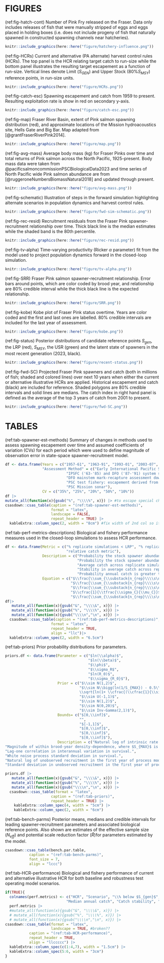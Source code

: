 # FIGURES  
(ref:fig-hatch-cont) Number of Pink Fry released on the Fraser. Data only includes releases of fish that were manually stripped of eggs and eggs placed in holding boxes (i.e. does not include progeny of fish that naturally spawned in constructed spawning channels near hatcheries).
```r
knitr::include_graphics(here::here("figure/hatchery-influence.png"))
```

(ref:fig-HCRs) Current and alternative (PA alternate) harvest control rules (HCRs). The top panel is the HCR relating target catch to run-size while the bottom panel illustrates the resulting target escapement as a function of run-size. Vertical lines denote Limit ($S_{GEN}$) and Upper Stock (80%$S_{MSY}$) reference points, in run-size units.  

```r
knitr::include_graphics(here::here("figure/HCRs.png"))
```

(ref:fig-catch-esc) Spawning escapement and catch from 1959 to present. Resulting exploitation rate is show in red on secondary y-axis.
```r
knitr::include_graphics(here::here("figure/catch-esc.png"))
```

(ref:fig-map) Fraser River Basin, extent of Pink salmon spawning distribution (red), and approximate locations of the Mission hydroacoustics site, Hells Gate and Big Bar. Map adapted from [@grantFraserRiverPink2014].  
```r
knitr::include_graphics(here::here("figure/map.png"))
```

(ref:fig-avg-mass) Average body mass (kg) for Fraser Pinks over time and total returns of Pink salmon across the North Pacific, 1925-present. Body mass data were taken from @pacificsalmoncommissionPSCBiologicalData2023 and time series of North Pacific wide Pink salmon abundance are from [@ruggeroneNumbersBiomassNatural2018] and updated through present.  
```r
knitr::include_graphics(here::here("figure/avg-mass.png"))
```

(ref:fig-schematic) Illustration of steps in the forward simulation highlighting alternate scenarios in population dynamics and harvest control rules.  
```r
knitr::include_graphics(here::here("figure/fwd-sim-schematic.png"))
```

(ref:fig-rec-resid) Recruitment residuals from the Fraser Pink spawner-recruitment relationship over time. Thick black line is the median estimates while the shaded band is the 80th percentile.
```r
knitr::include_graphics(here::here("figure/rec-resid.png"))
```

(ref:fig-tv-alpha) Time-varying productivity (Ricker $\alpha$ parameter) fit from the model used to project population dynamics forward in the closed-loop simulation.  
```r
knitr::include_graphics(here::here("figure/tv-alpha.png"))
```

(ref:fig-SRR) Fraser Pink salmon spawner-recruitment relationship. Error bars around points, which are color coded by brood year, and relationship are 80% credible interval while the thick black line is the expected relationship.
```r
knitr::include_graphics(here::here("figure/SRR.png"))
```

(ref:fig-kobe) Kobe plot of Fraser Pink status overtime. Years are color coded and the first and last ones are labelled. 80% credible intervals are included for the last year of assessment. 
```r
knitr::include_graphics(here::here("figure/kobe.png"))
```

(ref:fig-status) Posterior distributions of candidate reference points $S_{gen}$, the LRP (red), $S_{MSY}$, the USR (green) and the latent state of spawners in the most recent generation (2023, black). 
```r
knitr::include_graphics(here::here("figure/recent-status.png"))
```

(ref:fig-fwd-SC) Projected Fraser Pink spawners and catch (both in millions of fish; shaded and colored lines) over next 10 years when either the current or alternative illustrative HCRs are applied. Historical escapement and catch (black) are included for reference. Shaded polygons are 80% credible intervals and solid lines are medians. The catch index in right hand panel is defined as the average of the top 3 years of catch from 2001 to present.  
```r
knitr::include_graphics(here::here("figure/fwd-SC.png"))
```

\clearpage

# TABLES  

(ref:tab-spawner-est-methods) Summary of changes in methods used to assess spawning escapement over time and assumed coefficients of variation (CVs) for each period which were used to define magnitude of observation error in state-space spawner-recruitment model.

```r
df <- data.frame(Years = c("1957-61", "1963-91", "1993-01", "2003-07", "2009-present"), 
                 "Assessment Method" = c("Early International Pacific Salmon Fishing Commission (IPSFC, currently known as the Pacific Salmon Commission, PSC) system specific mark-recapture: low tagging effort", 
                            "IPSFC ('63-'85) and DFO ('87-'91) system specific mark-recapture: high precision methods in larger systems (90% of stock) and lower precision in the remainder", 
                            "DFO mainstem mark-recapture assessment downstream of major spawning grounds", 
                            "PSC test fishery: escapement derived from seine boats in marine and catch data", 
                            "PSC Mission sonar"), 
                 CV = c("35%", "25%", "20%", "50%", "10%"))
df |>
mutate_all(function(x){gsub("%", "\\\\%", x)}) |> #to escape special char latex doesn't like 
csasdown::csas_table(caption = "(ref:tab-spawner-est-methods)",
                     format = "latex", 
                     landscape = FALSE,
                     repeat_header = TRUE) |>
  kableExtra::column_spec(2, width = "8cm") #fix width of 2nd col so it wraps

```
\clearpage

(ref:tab-perf-metrics-descriptions) Biological and fishery performance measures used in the closed-loop simulations to assess HCR performance.

```r
df <- data.frame(Metric = c("% replicate simulations < LRP", "% replicate simulations > USR", "average annual catch", "catch stability (1/CV)", 
                            "relative catch metric"), 
                 Description = c("Probability the stock spawner abundance falls below the Limit Reference Point across replicate simulations and years, where $n$ rep is the number of replicate simulations and $t_1$ and $t_2$ are the first and last years over which the metric is calculated ",
                                 "Probability the stock spawner abundance falls above the Upper Stock Reference Point across replicate simulations and years ",
                                 "Average catch across replicate simulations and years",
                                 "Stability in average catch across replicate simulations and years($\\mu_C$), where is $\\sigma_C$ the standard deviation in catch",
                                 "Probability annual catch is greater than the average of the top 3 years of catch since 2000 ($C_{top}$), a semi-arbitrary indicator of a ‘good year’ "),
                 Equation = c("$\\frac{\\sum_{\\substack{n_{rep}\\\\s\n=1}}\\sum_{\\substack{t_1\\\\s\t_2}}S_t<S_{gen}} {t_2-t_1+1}$", 
                              "$\\frac{\\sum_{\\substack{n_{rep}\\\\s\n=1}}\\sum_{\\substack{t_1\\\\s\t_2}}S_t>0.8S_{MSY}} {t_2-t_1+1}$", 
                              "$\\frac{\\sum_{\\substack{n_{rep}\\\\s\n=1}}\\sum_{\\substack{t_1\\\\s\t_2}}S_tC_t} {t_2-t_1+1}$", 
                              "$\\cfrac{1}{\\tfrac{\\sigma_C}{\\mu_C}}$", 
                              "$\\frac{\\sum_{\\substack{n_{rep}\\\\s\n=1}}\\sum_{\\substack{t_1\\\\s\t_2}}C_t>C_{top}} {t_2-t_1+1}$"))
df|>
   mutate_all(function(x){gsub("&", "\\\\&", x)}) |> 
   mutate_all(function(x){gsub("%", "\\\\%", x)}) |>
   mutate_all(function(x){gsub("\\\\n","\n", x)}) |>
  csasdown::csas_table(caption = "(ref:tab-perf-metrics-descriptions)",
                     format = "latex",
                     repeat_header = TRUE, 
                     align = "llc")|>
  kableExtra::column_spec(2, width = "6.5cm")
```
\clearpage

(ref:tab-priors) Prior probability distributions for parameters.

```r
priors.df <- data.frame(Parameter = c("$ln(\\alpha)$", 
                                      "$ln(\\beta)$", 
                                      "$\\phi$", 
                                      "$\\sigma_R$", 
                                      "$ln(R_0)$", 
                                      "$\\sigma_{R_0}$"), 
                        Prior = c("$\\sim N(1,2)$", 
                                  "$\\sim N\\bigg(ln(1/S_{MAX}) - 0.5\\sigma_{S_{MAX}}^2, 
                                  \\sqrt{ln(1+ \\cfrac{(\\cfrac{1}{\\sigma S_{MAX}})^2}{(\\cfrac{1}{S_{MAX}})^2}})\\biggr)$", 
                                  "$\\sim U(-1,1)$", 
                                  "$\\sim N(1,2)$", 
                                  "$\\sim N(0,20)$", 
                                  "$\\sim Inv-Gamma(2,1)$"),
                        Bounds= c("$[0,\\inf]$",
                                  "", 
                                  "$[-1,1]$", 
                                  "$[0,\\inf]$",
                                  "$[0,\\inf]$", 
                                  "$[0,\\inf]$"),
                        Description = c("Natural log of intrinsic rate of growth.",
"Magnitude of within brood-year density-dependence, where $S_{MAX}$ is the maximum spawner abundance times 0.75.",
"Lag-one correlation in interannual variation in survival.", 
"White noise process standard deviation in survival.", 
"Natural log of unobserved recruitment in the first year of process model.",
"Standard deviation in unobserved recruitment in the first year of process model." ))

priors.df |>
   mutate_all(function(x){gsub("&", "\\\\&", x)}) |> 
   mutate_all(function(x){gsub("%", "\\\\%", x)}) |>
   mutate_all(function(x){gsub("\\\\n","\n", x)}) |>
  csasdown::csas_table(format = "latex",
                     caption = "(ref:tab-priors)", 
                     repeat_header = TRUE) |>
    kableExtra::column_spec(4, width = "5cm") |>
    kableExtra::column_spec(2, width = "6cm")
```
\clearpage

(ref:tab-bench-parms) Posterior means, medians and credible intervals for leading spawner-recruitment parameters and associated biological reference points. Also shown are estimates of the effective sample size ($N_{eff}$) and potential scale reduction factor ($\hat{R}$)for parameters estimated by the model.

```r
csasdown::csas_table(bench.par.table,
           caption = "(ref:tab-bench-parms)",
           font_size = 7,
           align = "lccc")
```

(ref:tab-HCR-performance) Biological and fishery performance of current and alternative illustrative HCR for both baseline and robustness test operating model scenarios.

```r
if(TRUE){
  colnames(perf.metrics) <- c("HCR", "Scenario", "\\% below $S_{gen}$", "\\% above $S_{MSY}$", 
                            "Median annual catch", "Catch stability", "\\% above catch index")
  perf.metrics |>  
  #mutate_all(function(x){gsub("&", "\\\\&", x)}) |> 
  # mutate_all(function(x){gsub("%", "\\\\%", x)}) |>
  # mutate_all(function(x){gsub("\\\\n","\n", x)}) |>
csasdown::csas_table(format = "latex",
                     landscape = TRUE, #broken??
           caption = "(ref:tab-HCR-performance)",
           repeat_header = TRUE,
           align = "llccccc") |>
  kableExtra::column_spec(c(1:4,7), width = "1.5cm") |>
  kableExtra::column_spec(5:6, width = "3cm")
}


```

